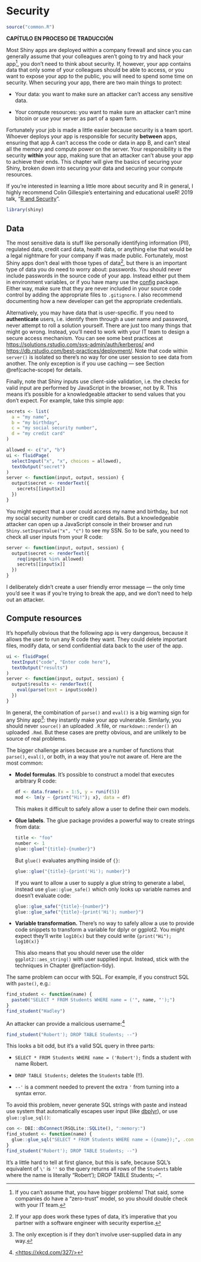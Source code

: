 # Security {#scaling-security}

```r
source("common.R")
```
**CAPÍTULO EN PROCESO DE TRADUCCIÓN**

Most Shiny apps are deployed within a company firewall and since you can generally assume that your colleagues aren't going to try and hack your app[^scaling-security-1], you don't need to think about security.
If, however, your app contains data that only some of your colleagues should be able to access, or you want to expose your app to the public, you will need to spend some time on security.
When securing your app, there are two main things to protect:

[^scaling-security-1]: If you can't assume that, you have bigger problems!
    That said, some companies do have a "zero-trust" model, so you should double check with your IT team.

-   Your data: you want to make sure an attacker can't access any sensitive data.

-   Your compute resources: you want to make sure an attacker can't mine bitcoin or use your server as part of a spam farm.

Fortunately your job is made a little easier because security is a team sport.
Whoever deploys your app is responsible for security **between** apps, ensuring that app A can't access the code or data in app B, and can't steal all the memory and compute power on the server.
Your responsibility is the security **within** your app, making sure that an attacker can't abuse your app to achieve their ends.
This chapter will give the basics of securing your Shiny, broken down into securing your data and securing your compute resources.

If you're interested in learning a little more about security and R in general, I highly recommend Colin Gillespie's entertaining and educational useR!
2019 talk, "[R and Security](https://www.youtube.com/watch?v=5odJxZj9LE4)".

```r
library(shiny)
```

## Data

The most sensitive data is stuff like personally identifying information (PII), regulated data, credit card data, health data, or anything else that would be a legal nightmare for your company if was made public.
Fortunately, most Shiny apps don't deal with those types of data[^scaling-security-2], but there is an important type of data you do need to worry about: passwords.
You should never include passwords in the source code of your app.
Instead either put them in environment variables, or if you have many use the [config](https://github.com/rstudio/config) package.
Either way, make sure that they are never included in your source code control by adding the appropriate files to `.gitignore`. I also recommend documenting how a new developer can get the appropriate credentials.

[^scaling-security-2]: If your app does work these types of data, it's imperative that you partner with a software engineer with security expertise.

Alternatively, you may have data that is user-specific.
If you need to **authenticate** users, i.e. identify them through a user name and password, never attempt to roll a solution yourself.
There are just too many things that might go wrong.
Instead, you'll need to work with your IT team to design a secure access mechanism.
You can see some best practices at <https://solutions.rstudio.com/sys-admin/auth/kerberos/> and <https://db.rstudio.com/best-practices/deployment/>.
Note that code within `server()` is isolated so there's no way for one user session to see data from another.
The only exception is if you use caching --- see Section \@ref(cache-scope) for details.

Finally, note that Shiny inputs use client-side validation, i.e. the checks for valid input are performed by JavaScript in the browser, not by R.
This means it's possible for a knowledgeable attacker to send values that you don't expect.
For example, take this simple app:

```r
secrets <- list(
  a = "my name",
  b = "my birthday",
  c = "my social security number", 
  d = "my credit card"
)

allowed <- c("a", "b")
ui <- fluidPage(
  selectInput("x", "x", choices = allowed),
  textOutput("secret")
)
server <- function(input, output, session) {
  output$secret <- renderText({
    secrets[[input$x]]
  })
}
```

You might expect that a user could access my name and birthday, but not my social security number or credit card details.
But a knowledgeable attacker can open up a JavaScript console in their browser and run `Shiny.setInputValue("x", "c")` to see my SSN.
So to be safe, you need to check all user inputs from your R code:

```r
server <- function(input, output, session) {
  output$secret <- renderText({
    req(input$x %in% allowed)
    secrets[[input$x]]
  })
}
```

I deliberately didn't create a user friendly error message --- the only time you'd see it was if you're trying to break the app, and we don't need to help out an attacker.

## Compute resources

It's hopefully obvious that the following app is very dangerous, because it allows the user to run any R code they want.
They could delete important files, modify data, or send confidential data back to the user of the app.

```r
ui <- fluidPage(
  textInput("code", "Enter code here"),
  textOutput("results")
)
server <- function(input, output, session) {
  output$results <- renderText({
    eval(parse(text = input$code))
  })
}
```

In general, the combination of `parse()` and `eval()` is a big warning sign for any Shiny app[^scaling-security-3]: they instantly make your app vulnerable.
Similarly, you should never `source()` an uploaded `.R` file, or `rmarkdown::render()` an uploaded `.Rmd`. But these cases are pretty obvious, and are unlikely to be source of real problems.

[^scaling-security-3]: The only exception is if they don't involve user-supplied data in any way.

The bigger challenge arises because are a number of functions that `parse()`, `eval()`, or both, in a way that you're not aware of.
Here are the most common:

-   **Model formulas**.
    It's possible to construct a model that executes arbitrary R code:

    ```r
    df <- data.frame(x = 1:5, y = runif(5))
    mod <- lm(y ~ {print("Hi!"); x}, data = df)
    ```

    This makes it difficult to safely allow a user to define their own models.

-   **Glue labels**.
    The glue package provides a powerful way to create strings from data:

    ```r
    title <- "foo"
    number <- 1
    glue::glue("{title}-{number}")
    ```

    But `glue()` evaluates anything inside of `{}`:

    ```r
    glue::glue("{title}-{print('Hi'); number}")
    ```

    If you want to allow a user to supply a glue string to generate a label, instead use `glue::glue_safe()` which only looks up variable names and doesn't evaluate code:

    ```r
    glue::glue_safe("{title}-{number}")
    glue::glue_safe("{title}-{print('Hi'); number}")
    ```

-   **Variable transformation.** There's no way to safely allow a use to provide code snippets to transform a variable for dplyr or ggplot2.
    You might expect they'll write `log10(x)` but they could write `{print("Hi"); log10(x)}`

    This also means that you should never use the older `ggplot2::aes_string()` with user supplied input.
    Instead, stick with the techniques in Chapter \@ref(action-tidy).

The same problem can occur with SQL.
For example, if you construct SQL with `paste()`, e.g.:

```r
find_student <- function(name) {
  paste0("SELECT * FROM Students WHERE name = ('", name, "');")
}
find_student("Hadley")
```

An attacker can provide a malicious username:[^scaling-security-4]

[^scaling-security-4]: [\<https://xkcd.com/327/\>](https://xkcd.com/327/){.uri}

```r
find_student("Robert'); DROP TABLE Students; --")
```

This looks a bit odd, but it's a valid SQL query in three parts:

-   `SELECT * FROM Students WHERE name = ('Robert');` finds a student with name Robert.

-   `DROP TABLE Students;` deletes the `Students` table (!!).

-   `--'` is a comment needed to prevent the extra `'` from turning into a syntax error.

To avoid this problem, never generate SQL strings with paste and instead use system that automatically escapes user input (like [dbplyr](https://dbplyr.tidyverse.org)), or use `glue::glue_sql()`:

```r
con <- DBI::dbConnect(RSQLite::SQLite(), ":memory:")
find_student <- function(name) {
  glue::glue_sql("SELECT * FROM Students WHERE name = ({name});", .con = con)
}
find_student("Robert'); DROP TABLE Students; --")
```

It's a little hard to tell at first glance, but this is safe, because SQL's equivalent of `\'` is `''` so the query returns all rows of the `Students` table where the name is literally "Robert'); DROP TABLE Students; --".

